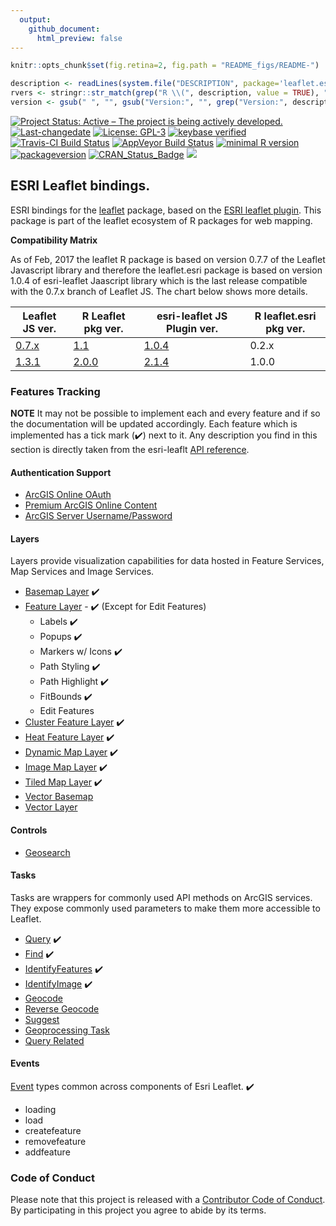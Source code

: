 ```yaml
---
  output:
    github_document:
      html_preview: false
---
```


```r
knitr::opts_chunk$set(fig.retina=2, fig.path = "README_figs/README-")
```

```r
description <- readLines(system.file("DESCRIPTION", package='leaflet.esri'))
rvers <- stringr::str_match(grep("R \\(", description, value = TRUE), "[0-9]{1,4}\\.[0-9]{1,4}\\.[0-9]{1,4}")[1,1]
version <- gsub(" ", "", gsub("Version:", "", grep("Version:", description, value = TRUE)))
```

[![Project Status: Active – The project is being actively developed.](http://www.repostatus.org/badges/latest/active.svg)](http://www.repostatus.org/#active) [![Last-changedate](https://img.shields.io/badge/last%20change-`r gsub('-', '--', Sys.Date())`-green.svg)](/commits/master)  [![License: GPL-3](https://img.shields.io/badge/License-GPLv3-yellow.svg)](https://opensource.org/licenses/GPL-3.0) [![keybase verified](https://img.shields.io/badge/keybase-verified-brightgreen.svg)](https://gist.github.com/bhaskarvk/46fbf2ba7b5713151d7e) [![Travis-CI Build Status](https://travis-ci.org/bhaskarvk/leaflet.esri.svg?branch=master)](https://travis-ci.org/bhaskarvk/leaflet.esri) [![AppVeyor Build Status](https://ci.appveyor.com/api/projects/status/github/bhaskarvk/leaflet.esri?branch=master&svg=true)](https://ci.appveyor.com/project/bhaskarvk/leaflet.esri) [![minimal R version](https://img.shields.io/badge/R%3E%3D-`r rvers`-6666ff.svg)](https://cran.r-project.org/) [![packageversion](https://img.shields.io/badge/Package%20version-`r version`-orange.svg?style=flat-square)](commits/master) [![CRAN_Status_Badge](http://www.r-pkg.org/badges/version/leaflet.esri)](https://cran.r-project.org/package=leaflet.esri) [![](http://cranlogs.r-pkg.org/badges/grand-total/leaflet.esri)](http://cran.rstudio.com/web/packages/leaflet.esri/index.html)

## ESRI Leaflet bindings.

ESRI bindings for the [leaflet](https://www.github.com/rstudio/leaflet) package, based on the [ESRI leaflet plugin](https://esri.github.io/esri-leaflet/). This package is part of the leaflet ecosystem of R packages for web mapping.

**Compatibility Matrix**

As of Feb, 2017 the leaflet R package is based on version 0.7.7 of the Leaflet Javascript library and therefore the leaflet.esri package is based on version 1.0.4 of esri-leaflet Jaascript library which is the last release compatible with the 0.7.x branch of Leaflet JS.
The chart below shows more details.

| Leaflet JS ver. | R Leaflet pkg ver. | esri-leaflet JS Plugin ver. | R leaflet.esri pkg ver.|
| --------------- | ------------------ | --------------------------- | -------------------- |
| [0.7.x](https://github.com/Leaflet/Leaflet/releases/tag/v0.7.7) | [1.1](https://github.com/rstudio/leaflet/releases/tag/v1.1.0) | [1.0.4](https://github.com/Esri/esri-leaflet/releases/tag/v1.0.4) | 0.2.x |
| [1.3.1](https://github.com/Leaflet/Leaflet/releases/tag/v1.3.1) | [2.0.0](https://github.com/rstudio/leaflet/releases/tag/v2.0.0) | [2.1.4](https://github.com/Esri/esri-leaflet/releases/tag/v2.1.4) | 1.0.0 |

### Features Tracking

**NOTE** It may not be possible to implement each and every feature and if so the documentation will be updated accordingly. Each feature which is implemented has a tick mark (✔️) next to it. Any description you find in this section is directly taken from the esri-leaflt [API reference](https://esri.github.io/esri-leaflet/api-reference/).

#### Authentication Support

- [ArcGIS Online OAuth](https://esri.github.io/esri-leaflet/examples/arcgis-online-auth.html)
- [Premium ArcGIS Online Content](https://esri.github.io/esri-leaflet/examples/premium-content.html)
- [ArcGIS Server Username/Password](https://esri.github.io/esri-leaflet/examples/arcgis-server-auth.html)

#### Layers

Layers provide visualization capabilities for data hosted in Feature Services, Map Services and Image Services.

- [Basemap Layer](https://esri.github.io/esri-leaflet/api-reference/layers/basemap-layer.html) ✔️
- [Feature Layer](https://esri.github.io/esri-leaflet/api-reference/layers/feature-layer.html) -  ✔️ (Except for Edit Features)
	- Labels ✔️
	- Popups ✔️
	- Markers w/ Icons ✔️
	- Path Styling ✔️
	- Path Highlight ✔️
	- FitBounds ✔️
	- Edit Features
- [Cluster Feature Layer](https://esri.github.io/esri-leaflet/api-reference/layers/clustered-feature-layer.html) ✔️
- [Heat Feature Layer](https://esri.github.io/esri-leaflet/api-reference/layers/heatmap-feature-layer.html) ✔️
- [Dynamic Map Layer](https://esri.github.io/esri-leaflet/api-reference/layers/dynamic-map-layer.html) ✔️
- [Image Map Layer](https://esri.github.io/esri-leaflet/api-reference/layers/image-map-layer.html) ✔️
- [Tiled Map Layer](https://esri.github.io/esri-leaflet/api-reference/layers/tiled-map-layer.html) ✔️
- [Vector Basemap](https://esri.github.io/esri-leaflet/api-reference/layers/vector-basemap.html)
- [Vector Layer](https://esri.github.io/esri-leaflet/api-reference/layers/vector-layer.html)

#### Controls

- [Geosearch](https://esri.github.io/esri-leaflet/api-reference/controls/geosearch.html)

#### Tasks

Tasks are wrappers for commonly used API methods on ArcGIS services. They expose commonly used parameters to make them more accessible to Leaflet.

- [Query](https://esri.github.io/esri-leaflet/api-reference/tasks/query.html) ✔️
- [Find](https://esri.github.io/esri-leaflet/api-reference/tasks/find.html) ✔️
- [IdentifyFeatures](https://esri.github.io/esri-leaflet/api-reference/tasks/identify-features.html) ✔️
- [IdentifyImage](https://esri.github.io/esri-leaflet/api-reference/tasks/identify-image.html) ✔️
- [Geocode](https://esri.github.io/esri-leaflet/api-reference/tasks/geocode.html)
- [Reverse Geocode](https://esri.github.io/esri-leaflet/api-reference/tasks/reverse-geocode.html)
- [Suggest](https://esri.github.io/esri-leaflet/api-reference/tasks/suggest.html)
- [Geoprocessing Task](https://esri.github.io/esri-leaflet/api-reference/tasks/gp-task.html)
- [Query Related](https://esri.github.io/esri-leaflet/api-reference/tasks/query-related.html)

#### Events

[Event](https://esri.github.io/esri-leaflet/api-reference/events.html) types common across components of Esri Leaflet. ✔️

- loading
- load
- createfeature
- removefeature
- addfeature

### Code of Conduct
Please note that this project is released with a [Contributor Code of Conduct](CONDUCT.md). By participating in this project you agree to abide by its terms.
